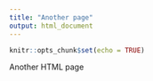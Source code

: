 ```yaml
---
title: "Another page"
output: html_document
---
```


```r
knitr::opts_chunk$set(echo = TRUE)
```

Another HTML page
